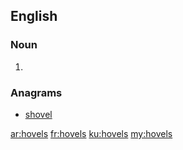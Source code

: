 ==English==

===Noun===
{{head|en}}

# {{plural of|hovel}}

===Anagrams===
* [[shovel#English|shovel]]

[[ar:hovels]]
[[fr:hovels]]
[[ku:hovels]]
[[my:hovels]]
